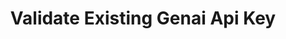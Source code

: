 ---
title: "Validate Existing Genai Api Key"
openapi: "GET /manage/admin/genai-api-key/validate"
---
